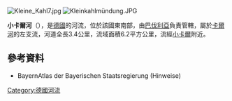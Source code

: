 {{Multiple issues|
{{Expand language|1=de|time=2020-08-27T13:30:27+00:00}}
{{Onesource|time=2020-08-27T13:30:27+00:00}}
{{Onesource|time=2020-08-27T13:13:29+00:00}}
}}
{{Coord|50|6|24|N|9|16|29|E|display=title}}

[[Image:Kleine_Kahl7.jpg|right]]
[[Image:Kleinkahlmündung.JPG|right]]

'''小卡爾河'''（{{lang-de|Kleine Kahl}}），是[[德國|德國]]的河流，位於該國東南部，由[[巴伐利亞|巴伐利亞]]負責管轄，屬於[[卡爾河|卡爾河]]的左支流，河道全長3.4公里，流域面積6.2平方公里，流經[[小卡爾|小卡爾]]附近。

==參考資料==
* BayernAtlas der Bayerischen Staatsregierung (Hinweise)

{{Germany-geo-stub}}
[[Category:德國河流|Category:德國河流]]